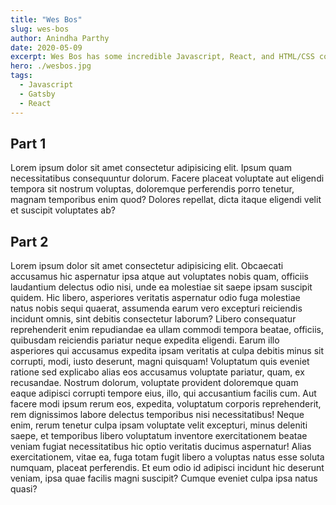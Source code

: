 ```yaml
---
title: "Wes Bos"
slug: wes-bos
author: Anindha Parthy
date: 2020-05-09
excerpt: Wes Bos has some incredible Javascript, React, and HTML/CSS courses and Youtube videos. Check out his Github repos as well. I really like his teaching style
hero: ./wesbos.jpg
tags:
  - Javascript
  - Gatsby
  - React
---
```


## Part 1

Lorem ipsum dolor sit amet consectetur adipisicing elit. Ipsum quam necessitatibus consequuntur dolorum. Facere placeat voluptate aut eligendi tempora sit nostrum voluptas, doloremque perferendis porro tenetur, magnam temporibus enim quod? Dolores repellat, dicta itaque eligendi velit et suscipit voluptates ab?

## Part 2

Lorem ipsum dolor sit amet consectetur adipisicing elit. Obcaecati accusamus hic aspernatur ipsa atque aut voluptates nobis quam, officiis laudantium delectus odio nisi, unde ea molestiae sit saepe ipsam suscipit quidem. Hic libero, asperiores veritatis aspernatur odio fuga molestiae natus nobis sequi quaerat, assumenda earum vero excepturi reiciendis incidunt omnis, sint debitis consectetur laborum? Libero consequatur reprehenderit enim repudiandae ea ullam commodi tempora beatae, officiis, quibusdam reiciendis pariatur neque expedita eligendi. Earum illo asperiores qui accusamus expedita ipsam veritatis at culpa debitis minus sit corrupti, modi, iusto deserunt, magni quisquam! Voluptatum quis eveniet ratione sed explicabo alias eos accusamus voluptate pariatur, quam, ex recusandae. Nostrum dolorum, voluptate provident doloremque quam eaque adipisci corrupti tempore eius, illo, qui accusantium facilis cum. Aut facere modi ipsum rerum eos, expedita, voluptatum corporis reprehenderit, rem dignissimos labore delectus temporibus nisi necessitatibus! Neque enim, rerum tenetur culpa ipsam voluptate velit excepturi, minus deleniti saepe, et temporibus libero voluptatum inventore exercitationem beatae veniam fugiat necessitatibus hic optio veritatis ducimus aspernatur! Alias exercitationem, vitae ea, fuga totam fugit libero a voluptas natus esse soluta numquam, placeat perferendis. Et eum odio id adipisci incidunt hic deserunt veniam, ipsa quae facilis magni suscipit? Cumque eveniet culpa ipsa natus quasi?
